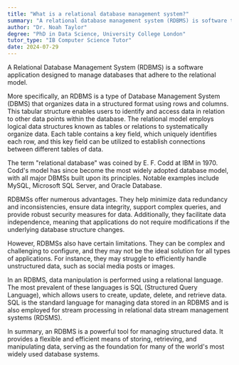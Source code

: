 ```yaml
---
title: "What is a relational database management system?"
summary: "A relational database management system (RDBMS) is software that manages databases based on the relational model."
author: "Dr. Noah Taylor"
degree: "PhD in Data Science, University College London"
tutor_type: "IB Computer Science Tutor"
date: 2024-07-29
---
```


A Relational Database Management System (RDBMS) is a software application designed to manage databases that adhere to the relational model.

More specifically, an RDBMS is a type of Database Management System (DBMS) that organizes data in a structured format using rows and columns. This tabular structure enables users to identify and access data in relation to other data points within the database. The relational model employs logical data structures known as tables or relations to systematically organize data. Each table contains a key field, which uniquely identifies each row, and this key field can be utilized to establish connections between different tables of data.

The term "relational database" was coined by E. F. Codd at IBM in 1970. Codd's model has since become the most widely adopted database model, with all major DBMSs built upon its principles. Notable examples include MySQL, Microsoft SQL Server, and Oracle Database.

RDBMSs offer numerous advantages. They help minimize data redundancy and inconsistencies, ensure data integrity, support complex queries, and provide robust security measures for data. Additionally, they facilitate data independence, meaning that applications do not require modifications if the underlying database structure changes.

However, RDBMSs also have certain limitations. They can be complex and challenging to configure, and they may not be the ideal solution for all types of applications. For instance, they may struggle to efficiently handle unstructured data, such as social media posts or images.

In an RDBMS, data manipulation is performed using a relational language. The most prevalent of these languages is SQL (Structured Query Language), which allows users to create, update, delete, and retrieve data. SQL is the standard language for managing data stored in an RDBMS and is also employed for stream processing in relational data stream management systems (RDSMS).

In summary, an RDBMS is a powerful tool for managing structured data. It provides a flexible and efficient means of storing, retrieving, and manipulating data, serving as the foundation for many of the world's most widely used database systems.
    